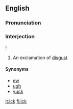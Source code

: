 ==English==

===Pronunciation===
{{IPA|/-ɪk/}}

===Interjection===
{{en-interjection}}!

# An exclamation of [[disgust]]

====Synonyms====
*[[ew]]
*[[ugh]]
*[[yuck]]

[[it:ick]]
[[fi:ick]]